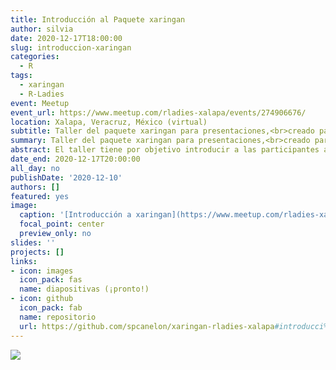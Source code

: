 ```yaml
---
title: Introducción al Paquete xaringan
author: silvia
date: 2020-12-17T18:00:00
slug: introduccion-xaringan
categories:
  - R
tags:
  - xaringan
  - R-Ladies
event: Meetup
event_url: https://www.meetup.com/rladies-xalapa/events/274906676/
location: Xalapa, Veracruz, México (virtual)
subtitle: Taller del paquete xaringan para presentaciones,<br>creado para [R-Ladies Xalapa](https://twitter.com/RLadiesXalapa)
summary: Taller del paquete xaringan para presentaciones,<br>creado para [R-Ladies Xalapa](https://twitter.com/RLadiesXalapa)
abstract: El taller tiene por objetivo introducir a las participantes al paquete xaringan de R como una herramienta para crear diapositivas de presentación impresionantes que se pueden implementar en la web para compartir fácilmente.
date_end: 2020-12-17T20:00:00
all_day: no
publishDate: '2020-12-10'
authors: []
featured: yes
image:
  caption: '[Introducción a xaringan](https://www.meetup.com/rladies-xalapa/events/274906676/)'
  focal_point: center
  preview_only: no
slides: ''
projects: []
links:
- icon: images
  icon_pack: fas
  name: diapositivas (¡pronto!)
- icon: github
  icon_pack: fab
  name: repositorio
  url: https://github.com/spcanelon/xaringan-rladies-xalapa#introducci%C3%B3n-al-paquete-xaringan
---
```


![](rladies-xalapa.jpg)
